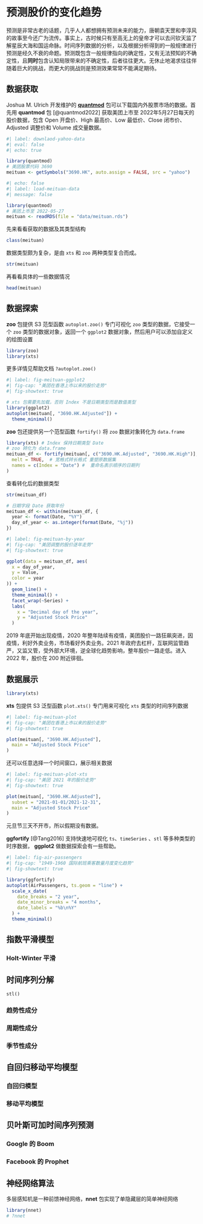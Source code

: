 # 预测股价的变化趋势 {#sec-analyze-time-series-data}

预测是非常古老的话题，几乎人人都想拥有预测未来的能力，唐朝袁天罡和李淳风的故事至今还广为流传。事实上，古时候只有至高无上的皇帝才可以去问钦天监了解星辰大海和国运命脉。时间序列数据的分析，以及根据分析得到的一般规律进行预测是经久不衰的命题。预测既包含一般规律指向的确定性，又有无法预知的不确定性，且**同时**包含认知局限带来的不确定性，后者往往更大。无休止地渴求往往伴随着巨大的挑战，而更大的挑战则是预测效果常常不能满足期待。

## 数据获取

Joshua M. Ulrich 开发维护的 [**quantmod**](https://github.com/joshuaulrich/quantmod) 包可以下载国内外股票市场的数据。首先用 **quantmod** 包 [@quantmod2022] 获取美团上市至 2022年5月27日每天的股价数据，包含 Open 开盘价、High 最高价、Low 最低价、Close 闭市价、Adjusted 调整价和 Volume 成交量数据。

```r
#| label: downlaod-yahoo-data
#| eval: false
#| echo: true

library(quantmod)
# 美团股票代码 3690
meituan <- getSymbols("3690.HK", auto.assign = FALSE, src = "yahoo")
```

```r
#| echo: false
#| label: load-meituan-data
#| message: false

library(quantmod)
# 美团上市至 2022-05-27
meituan <- readRDS(file = "data/meituan.rds")
```

先来看看获取的数据及其类型结构

```r
class(meituan)
```

数据类型颇为复杂，是由 `xts` 和 `zoo` 两种类型复合而成。

```r
str(meituan)
```

再看看具体的一些数据情况

```r
head(meituan)
```

## 数据探索

**zoo** 包提供 S3 范型函数 `autoplot.zoo()` 专门可视化 `zoo` 类型的数据，它接受一个 `zoo` 类型的数据对象，返回一个 `ggplot2` 数据对象，然后用户可以添加自定义的绘图设置

```r
library(zoo)
library(xts)
```

更多详情见帮助文档 `?autoplot.zoo()`

```r
#| label: fig-meituan-ggplot2
#| fig-cap: "美团在香港上市以来的股价走势"
#| fig-showtext: true

# xts 包需要先加载，否则 Index 不是日期类型而是数值类型
library(ggplot2)
autoplot(meituan[, "3690.HK.Adjusted"]) +
  theme_minimal()
```

**zoo** 包还提供另一个范型函数 `fortify()` 将 `zoo` 数据对象转化为 `data.frame`

```r
library(xts) # Index 保持日期类型 Date
# zoo 转化为 data.frame
meituan_df <- fortify(meituan[, c("3690.HK.Adjusted", "3690.HK.High")],
  melt = TRUE,  # 宽格式转长格式 重塑原数据集
  names = c(Index = "Date") #  重命名表示顺序的日期列
)
```

查看转化后的数据类型

```r
str(meituan_df)
```

```r
# 日期字段 Date 获取年份
meituan_df <- within(meituan_df, {
  year <- format(Date, "%Y")
  day_of_year <- as.integer(format(Date, "%j"))
})
```

```r
#| label: fig-meituan-by-year
#| fig-cap: "美团调整的股价逐年走势"
#| fig-showtext: true

ggplot(data = meituan_df, aes(
  x = day_of_year,
  y = Value,
  color = year
)) +
  geom_line() +
  theme_minimal() +
  facet_wrap(~Series) + 
  labs(
    x = "Decimal day of the year",
    y = "Adjusted Stock Price"
  )
```

2019 年底开始出现疫情，2020 年整年陆续有疫情，美团股价一路狂飙突进，因疫情，利好外卖业务，市场看好外卖业务。2021 年政府去杠杆，互联网监管趋严，又监又管，受外部大环境，逆全球化趋势影响，整年股价一路走低。进入 2022 年，股价在 200 附近徘徊。

## 数据展示

```r
library(xts)
```

**xts** 包提供 S3 泛型函数 `plot.xts()` 专门用来可视化 `xts` 类型的时间序列数据

```r
#| label: fig-meituan-plot
#| fig-cap: "美团在香港上市以来的股价走势"
#| fig-showtext: true

plot(meituan[, "3690.HK.Adjusted"],
  main = "Adjusted Stock Price"
)
```

还可以任意选择一个时间窗口，展示相关数据

```r
#| label: fig-meituan-plot-xts
#| fig-cap: "美团 2021 年的股价走势"
#| fig-showtext: true

plot(meituan[, "3690.HK.Adjusted"],
  subset = "2021-01-01/2021-12-31",
  main = "Adjusted Stock Price"
)
```

元旦节三天不开市，所以假期没有数据。

**ggfortify** [@Tang2016] 支持快速地可视化 `ts`、`timeSeries` 、`stl` 等多种类型的时序数据， **ggplot2** 做数据探索会有一些帮助。

```r
#| label: fig-air-passengers
#| fig-cap: "1949-1960 国际航班乘客数量月度变化趋势"
#| fig-showtext: true

library(ggfortify)
autoplot(AirPassengers, ts.geom = "line") +
  scale_x_date(
    date_breaks = "2 year",
    date_minor_breaks = "4 months",
    date_labels = "%b\n%Y"
  ) +
  theme_minimal()
```

## 指数平滑模型

### Holt-Winter 平滑

## 时间序列分解

`stl()`

### 趋势性成分

### 周期性成分

### 季节性成分

## 自回归移动平均模型

### 自回归模型

### 移动平均模型

## 贝叶斯可加时间序列预测

### Google 的 Boom {#sec-google-boom}

### Facebook 的 Prophet {#sec-facebook-prophet}

## 神经网络算法

多层感知机是一种前馈神经网络，**nnet** 包实现了单隐藏层的简单神经网络

```r
library(nnet)
# ?nnet
```
